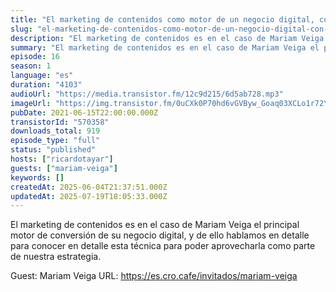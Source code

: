 ```yaml
---
title: "El marketing de contenidos como motor de un negocio digital, con Mariam Veiga"
slug: "el-marketing-de-contenidos-como-motor-de-un-negocio-digital-con-mariam-veiga"
description: "El marketing de contenidos es en el caso de Mariam Veiga el principal motor de conversión de su negocio digital, y de ello hablamos en detalle para conocer en detalle esta técnica para poder aprovecharla como parte de nuestra estrategia.\n\nGuest: Mariam Veiga\nURL: https://es.cro.cafe/invitados/mariam-veiga"
summary: "El marketing de contenidos es en el caso de Mariam Veiga el principal motor de conversión de su negocio digital, y de ello hablamos en detalle para conocer en detalle esta técnica para poder aprovecharla como parte de nuestra estrategia."
episode: 16
season: 1
language: "es"
duration: "4103"
audioUrl: "https://media.transistor.fm/12c9d215/6d5ab728.mp3"
imageUrl: "https://img.transistor.fm/0uCXk0P70hd6vGVByw_Goaq03XCLo1r72YDDLdekiHo/rs:fill:3000:3000:1/q:60/aHR0cHM6Ly9pbWct/dXBsb2FkLXByb2R1/Y3Rpb24udHJhbnNp/c3Rvci5mbS9mMjA5/ZDcxZDIxYzNlYmVl/NTEzY2RlZjIyMTQ2/Y2FhMS5qcGc.webp"
pubDate: 2021-06-15T22:00:00.000Z
transistorId: "570358"
downloads_total: 919
episode_type: "full"
status: "published"
hosts: ["ricardotayar"]
guests: ["mariam-veiga"]
keywords: []
createdAt: 2025-06-04T21:37:51.000Z
updatedAt: 2025-07-19T18:05:33.000Z
---
```


El marketing de contenidos es en el caso de Mariam Veiga el principal motor de conversión de su negocio digital, y de ello hablamos en detalle para conocer en detalle esta técnica para poder aprovecharla como parte de nuestra estrategia.

Guest: Mariam Veiga
URL: https://es.cro.cafe/invitados/mariam-veiga
